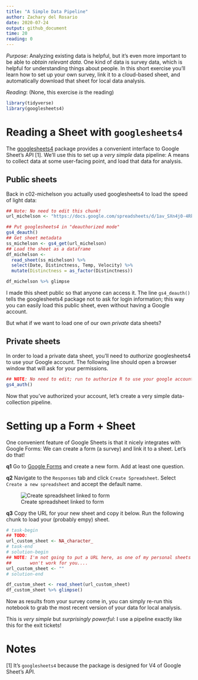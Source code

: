 ```yaml
---
title: "A Simple Data Pipeline"
author: Zachary del Rosario
date: 2020-07-24
output: github_document
time: 20
reading: 0
---
```


*Purpose*: Analyzing existing data is helpful, but it's even more important to be able to *obtain relevant data*. One kind of data is survey data, which is helpful for understanding things about people. In this short exercise you'll learn how to set up your own survey, link it to a cloud-based sheet, and automatically download that sheet for local data analysis.

*Reading*: (None, this exercise *is* the reading)

```r
library(tidyverse)
library(googlesheets4)
```

# Reading a Sheet with `googlesheets4`

The [googlesheets4](https://googlesheets4.tidyverse.org/) package provides a convenient interface to Google Sheet's API [1]. We'll use this to set up a *very simple* data pipeline: A means to collect data at some user-facing point, and load that data for analysis.

## Public sheets

Back in c02-michelson you actually used googlesheets4 to load the speed of light data:

```r
## Note: No need to edit this chunk!
url_michelson <- "https://docs.google.com/spreadsheets/d/1av_SXn4j0-4Rk0mQFik3LLr-uf0YdA06i3ugE6n-Zdo/edit?usp=sharing"

## Put googlesheets4 in "deauthorized mode"
gs4_deauth()
## Get sheet metadata
ss_michelson <- gs4_get(url_michelson)
## Load the sheet as a dataframe
df_michelson <-
  read_sheet(ss_michelson) %>%
  select(Date, Distinctness, Temp, Velocity) %>%
  mutate(Distinctness = as_factor(Distinctness))

df_michelson %>% glimpse
```

I made this sheet public so that anyone can access it. The line `gs4_deauth()` tells the googlesheets4 package not to ask for login information; this way you can easily load this public sheet, even without having a Google account.

But what if we want to load one of our own *private* data sheets?

## Private sheets

In order to load a private data sheet, you'll need to *authorize* googlesheets4 to use your Google account. The following line should open a browser window that will ask for your permissions.

```r
## NOTE: No need to edit; run to authorize R to use your google account
gs4_auth()

```

Now that you've authorized your account, let's create a very simple data-collection pipeline.

# Setting up a Form + Sheet

One convenient feature of Google Sheets is that it nicely integrates with Google Forms: We can create a form (a survey) and link it to a sheet. Let's do that!

__q1__ Go to [Google Forms](https://www.google.com/forms/about/) and create a new form. Add at least one question.

__q2__ Navigate to the `Responses` tab and click `Create Spreadsheet`. Select `Create a new spreadsheet` and accept the default name.

![Create spreadsheet linked to form](./images/e-data12-responses.png)

__q3__ Copy the URL for your new sheet and copy it below. Run the following chunk to load your (probably empy) sheet.

```r
# task-begin
## TODO: 
url_custom_sheet <- NA_character_
# task-end
# solution-begin
## NOTE: I'm not going to put a URL here, as one of my personal sheets 
##       won't work for you....
url_custom_sheet <- ""
# solution-end

df_custom_sheet <- read_sheet(url_custom_sheet)
df_custom_sheet %>% glimpse()
```

Now as results from your survey come in, you can simply re-run this notebook to grab the most recent version of your data for local analysis.

This is *very simple* but *surprisingly powerful*: I use a pipeline exactly like this for the exit tickets!

<!-- include-exit-ticket -->

# Notes

[1] It's `googlesheets4` because the package is designed for V4 of Google Sheet's API.